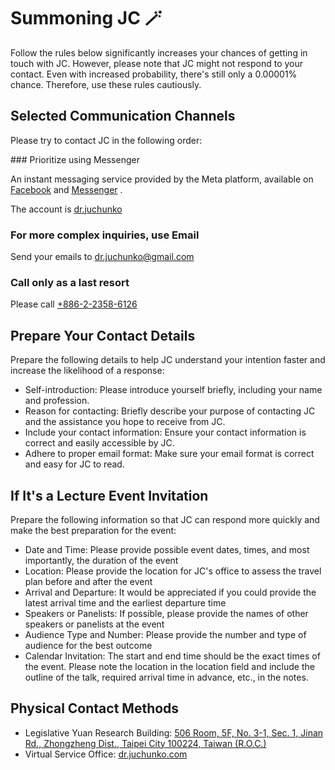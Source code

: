 
# Summoning JC 🪄

Follow the rules below significantly increases your chances of getting in touch with JC. However, please note that JC might not respond to your contact. Even with increased probability, there's still only a 0.00001% chance. Therefore, use these rules cautiously.

## Selected Communication Channels

Please try to contact JC in the following order:

<Steps>
### Prioritize using Messenger

An instant messaging service provided by the Meta platform, available on [Facebook](https://fb.com/dr.juchunko) and [Messenger](http://fb.com/messages/t/dr.juchunko) .

The account is [dr.juchunko](https://www.facebook.com/dr.juchunko)

### For more complex inquiries, use Email

Send your emails to [dr.juchunko@gmail.com](mailto:dr.juchunko@gmail.com)

### Call only as a last resort

Please call [+886-2-2358-6126](tel:+886-2-2358-6126)

</Steps>

## Prepare Your Contact Details

Prepare the following details to help JC understand your intention faster and increase the likelihood of a response:

- Self-introduction: Please introduce yourself briefly, including your name and profession.
- Reason for contacting: Briefly describe your purpose of contacting JC and the assistance you hope to receive from JC.
- Include your contact information: Ensure your contact information is correct and easily accessible by JC.
- Adhere to proper email format: Make sure your email format is correct and easy for JC to read.

## If It's a Lecture Event Invitation

Prepare the following information so that JC can respond more quickly and make the best preparation for the event:

- Date and Time: Please provide possible event dates, times, and most importantly, the duration of the event
- Location: Please provide the location for JC's office to assess the travel plan before and after the event
- Arrival and Departure: It would be appreciated if you could provide the latest arrival time and the earliest departure time
- Speakers or Panelists: If possible, please provide the names of other speakers or panelists at the event
- Audience Type and Number: Please provide the number and type of audience for the best outcome
- Calendar Invitation: The start and end time should be the exact times of the event. Please note the location in the location field and include the outline of the talk, required arrival time in advance, etc., in the notes.

## Physical Contact Methods

- Legislative Yuan Research Building: [506 Room, 5F, No. 3-1, Sec. 1, Jinan Rd., Zhongzheng Dist., Taipei City 100224, Taiwan (R.O.C.)](https://maps.app.goo.gl/PDfkg48LH5gH1ucq7)
- Virtual Service Office: [dr.juchunko.com](https://dr.juchunko.com)
